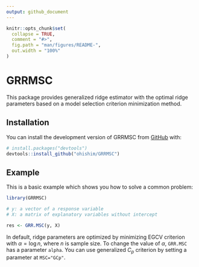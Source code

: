 ```yaml
---
output: github_document
---
```


<!-- README.md is generated from README.Rmd. Please edit that file -->

```r
knitr::opts_chunk$set(
  collapse = TRUE,
  comment = "#>",
  fig.path = "man/figures/README-",
  out.width = "100%"
)
```

# GRRMSC

<!-- badges: start -->
<!-- badges: end -->

This package provides generalized ridge estimator with the optimal ridge parameters based on a model selection criterion minimization method.

## Installation

You can install the development version of GRRMSC from [GitHub](https://github.com/) with:

``` r
# install.packages("devtools")
devtools::install_github("ohishim/GRRMSC")
```

## Example

This is a basic example which shows you how to solve a common problem:

```r
library(GRRMSC)

# y: a vector of a response variable
# X: a matrix of explanatory variables without intercept

res <- GRR.MSC(y, X)
```
In default, ridge parameters are optimized by minimizing EGCV criterion with $\alpha=\log n$, where $n$ is sample size.
To change the value of $\alpha$, `GRR.MSC` has a parameter `alpha`.
You can use generalized $C_p$ criterion by setting a parameter at `MSC="GCp"`.
